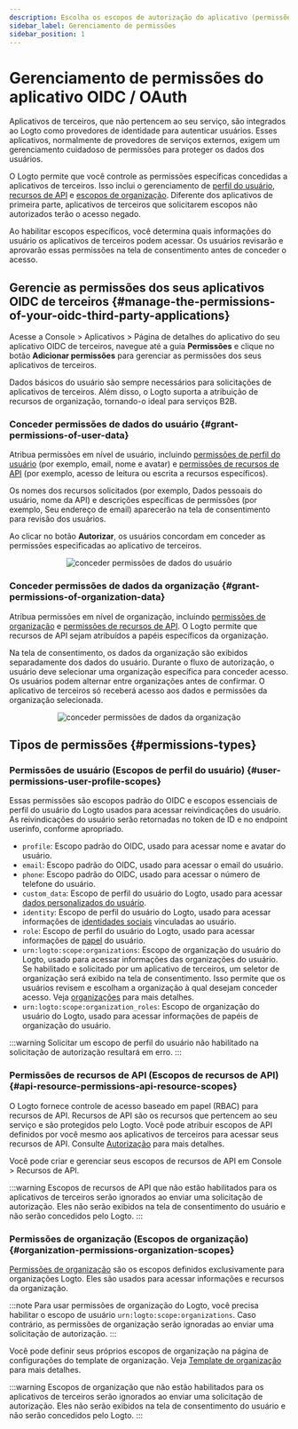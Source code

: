 ```yaml
---
description: Escolha os escopos de autorização do aplicativo (permissões) e garanta que eles sejam claramente exibidos na tela de consentimento do OAuth.
sidebar_label: Gerenciamento de permissões
sidebar_position: 1
---
```


# Gerenciamento de permissões do aplicativo OIDC / OAuth

Aplicativos de terceiros, que não pertencem ao seu serviço, são integrados ao Logto como provedores de identidade para autenticar usuários. Esses aplicativos, normalmente de provedores de serviços externos, exigem um gerenciamento cuidadoso de permissões para proteger os dados dos usuários.

O Logto permite que você controle as permissões específicas concedidas a aplicativos de terceiros. Isso inclui o gerenciamento de [perfil do usuário](#user-permissions-user-profile-scopes), [recursos de API](#api-resource-permissions-api-resource-scopes) e [escopos de organização](#organization-permissions-organization-scopes). Diferente dos aplicativos de primeira parte, aplicativos de terceiros que solicitarem escopos não autorizados terão o acesso negado.

Ao habilitar escopos específicos, você determina quais informações do usuário os aplicativos de terceiros podem acessar. Os usuários revisarão e aprovarão essas permissões na tela de consentimento antes de conceder o acesso.

## Gerencie as permissões dos seus aplicativos OIDC de terceiros \{#manage-the-permissions-of-your-oidc-third-party-applications}

Acesse a <CloudLink to="/applications">Console > Aplicativos > Página de detalhes do aplicativo</CloudLink> do seu aplicativo OIDC de terceiros, navegue até a guia **Permissões** e clique no botão **Adicionar permissões** para gerenciar as permissões dos seus aplicativos de terceiros.

Dados básicos do usuário são sempre necessários para solicitações de aplicativos de terceiros. Além disso, o Logto suporta a atribuição de recursos de organização, tornando-o ideal para serviços B2B.

### Conceder permissões de dados do usuário \{#grant-permissions-of-user-data}

Atribua permissões em nível de usuário, incluindo [permissões de perfil do usuário](#user-permissions-user-profile-scopes) (por exemplo, email, nome e avatar) e [permissões de recursos de API](#api-resource-permissions-api-resource-scopes) (por exemplo, acesso de leitura ou escrita a recursos específicos).

Os nomes dos recursos solicitados (por exemplo, Dados pessoais do usuário, nome da API) e descrições específicas de permissões (por exemplo, Seu endereço de email) aparecerão na tela de consentimento para revisão dos usuários.

Ao clicar no botão **Autorizar**, os usuários concordam em conceder as permissões especificadas ao aplicativo de terceiros.

<center>
  <img src="/img/assets/grant-permissions-of-user-data.webp" alt="conceder permissões de dados do usuário" />
</center>

### Conceder permissões de dados da organização \{#grant-permissions-of-organization-data}

Atribua permissões em nível de organização, incluindo [permissões de organização](#organization-permissions-organization-scopes) e [permissões de recursos de API](#api-resource-permissions-api-resource-scopes). O Logto permite que recursos de API sejam atribuídos a papéis específicos da organização.

Na tela de consentimento, os dados da organização são exibidos separadamente dos dados do usuário. Durante o fluxo de autorização, o usuário deve selecionar uma organização específica para conceder acesso. Os usuários podem alternar entre organizações antes de confirmar. O aplicativo de terceiros só receberá acesso aos dados e permissões da organização selecionada.

<center>
  <img
    src="/img/assets/grant-permissions-of-organization-data.webp"
    alt="conceder permissões de dados da organização"
  />
</center>

## Tipos de permissões \{#permissions-types}

### Permissões de usuário (Escopos de perfil do usuário) \{#user-permissions-user-profile-scopes}

Essas permissões são escopos padrão do OIDC e escopos essenciais de perfil do usuário do Logto usados para acessar reivindicações do usuário. As reivindicações do usuário serão retornadas no token de ID e no endpoint userinfo, conforme apropriado.

- `profile`: Escopo padrão do OIDC, usado para acessar nome e avatar do usuário.
- `email`: Escopo padrão do OIDC, usado para acessar o email do usuário.
- `phone`: Escopo padrão do OIDC, usado para acessar o número de telefone do usuário.
- `custom_data`: Escopo de perfil do usuário do Logto, usado para acessar [dados personalizados do usuário](/user-management/user-data/#custom-data).
- `identity`: Escopo de perfil do usuário do Logto, usado para acessar informações de [identidades sociais](/user-management/user-data/#social-identities) vinculadas ao usuário.
- `role`: Escopo de perfil do usuário do Logto, usado para acessar informações de [papel](/authorization/role-based-access-control) do usuário.
- `urn:logto:scope:organizations`: Escopo de organização do usuário do Logto, usado para acessar informações das organizações do usuário. Se habilitado e solicitado por um aplicativo de terceiros, um seletor de organização será exibido na tela de consentimento. Isso permite que os usuários revisem e escolham a organização à qual desejam conceder acesso. Veja [organizações](/organizations) para mais detalhes.
- `urn:logto:scope:organization_roles`: Escopo de organização do usuário do Logto, usado para acessar informações de papéis de organização do usuário.

:::warning
Solicitar um escopo de perfil do usuário não habilitado na solicitação de autorização resultará em erro.
:::

### Permissões de recursos de API (Escopos de recursos de API) \{#api-resource-permissions-api-resource-scopes}

O Logto fornece controle de acesso baseado em papel (RBAC) para recursos de API. Recursos de API são os recursos que pertencem ao seu serviço e são protegidos pelo Logto. Você pode atribuir escopos de API definidos por você mesmo aos aplicativos de terceiros para acessar seus recursos de API. Consulte [Autorização](/authorization) para mais detalhes.

Você pode criar e gerenciar seus escopos de recursos de API em <CloudLink to="/api-resources">Console > Recursos de API</CloudLink>.

:::warning
Escopos de recursos de API que não estão habilitados para os aplicativos de terceiros serão ignorados ao enviar uma solicitação de autorização. Eles não serão exibidos na tela de consentimento do usuário e não serão concedidos pelo Logto.
:::

### Permissões de organização (Escopos de organização) \{#organization-permissions-organization-scopes}

[Permissões de organização](/authorization/organization-template) são os escopos definidos exclusivamente para organizações Logto. Eles são usados para acessar informações e recursos da organização.

:::note
Para usar permissões de organização do Logto, você precisa habilitar o escopo de usuário `urn:logto:scope:organizations`. Caso contrário, as permissões de organização serão ignoradas ao enviar uma solicitação de autorização.
:::

Você pode definir seus próprios escopos de organização na página de configurações do template de organização. Veja [Template de organização](/authorization/organization-template) para mais detalhes.

:::warning
Escopos de organização que não estão habilitados para os aplicativos de terceiros serão ignorados ao enviar uma solicitação de autorização. Eles não serão exibidos na tela de consentimento do usuário e não serão concedidos pelo Logto.
:::